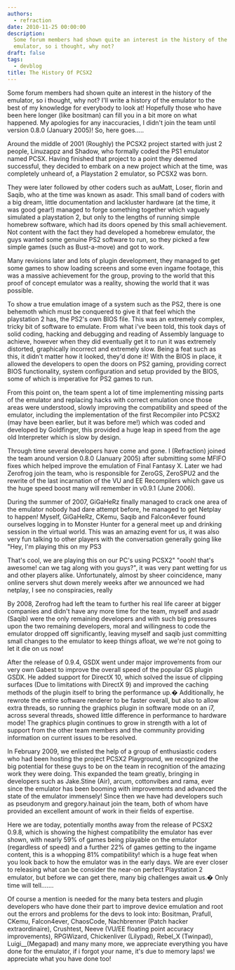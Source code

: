 ```yaml
---
authors:
  - refraction
date: 2010-11-25 00:00:00
description:
  Some forum members had shown quite an interest in the history of the
  emulator, so i thought, why not?
draft: false
tags:
  - devblog
title: The History Of PCSX2
---
```


Some forum members had shown quite an interest in the history of the
emulator, so i thought, why not? I'll write a history of the emulator to
the best of my knowledge for everybody to look at! Hopefully those who
have been here longer (like bositman) can fill you in a bit more on what
happened. My apologies for any inaccuracies, I didn't join the team
until version 0.8.0 (January 2005)! So, here goes.....

<!-- truncate -->

Around the middle of 2001 (Roughly) the PCSX2 project started with just
2 people, Linuzappz and Shadow, who formally coded the PS1 emulator
named PCSX. Having finished that project to a point they deemed
successful, they decided to embark on a new project which at the time,
was completely unheard of, a Playstation 2 emulator, so PCSX2 was
born.

They were later followed by other coders such as auMatt, Loser, florin
and Saqib, who at the time was known as asadr. This small band of coders
with a big dream, little documentation and lackluster hardware (at the
time, it was good gear!) managed to forge something together which
vaguely simulated a playstation 2, but only to the lengths of running
simple homebrew software, which had its doors opened by this small
achievement. Not content with the fact they had developed a homebrew
emulator, the guys wanted some genuine PS2 software to run, so they
picked a few simple games (such as Bust-a-move) and got to work.

Many revisions later and lots of plugin development, they managed to get
some games to show loading screens and some even ingame footage, this
was a massive achievement for the group, proving to the world that this
proof of concept emulator was a reality, showing the world that it was
possible.

To show a true emulation image of a system such as the PS2, there is one
behemoth which must be conquered to give it that feel which the
playstation 2 has, the PS2's own BIOS file. This was an extremely
complex, tricky bit of software to emulate. From what i've been told,
this took days of solid coding, hacking and debugging and reading of
Assembly language to achieve, however when they did eventually get it to
run it was extremely distorted, graphically incorrect and extremely
slow. Being a feat such as this, it didn't matter how it looked, they'd
done it! With the BIOS in place, it allowed the developers to open the
doors on PS2 gaming, providing correct BIOS functionality, system
configuration and setup provided by the BIOS, some of which is
imperative for PS2 games to run.

From this point on, the team spent a lot of time implementing missing
parts of the emulator and replacing hacks with correct emulation once
those areas were understood, slowly improving the compatibility and
speed of the emulator, including the implementation of the first
Recompiler into PCSX2 (may have been earlier, but it was before me!)
which was coded and developed by Goldfinger, this provided a huge leap
in speed from the age old Interpreter which is slow by design.

Through time several developers have come and gone. I (Refraction)
joined the team around version 0.8.0 (January 2005) after submitting
some MFIFO fixes which helped improve the emulation of Final Fantasy X.
Later we had Zerofrog join the team, who is responsible for ZeroGS,
ZeroSPU2 and the rewrite of the last incarnation of the VU and EE
Recompilers which gave us the huge speed boost many will remember in
v0.9.1 (June 2006).

During the summer of 2007, GiGaHeRz finally managed to crack one area of
the emulator nobody had dare attempt before, he managed to get Netplay
to happen! Myself, GiGaHeRz, CKemu, Saqib and Falcon4ever found
ourselves logging in to Monster Hunter for a general meet up and
drinking session in the virtual world. This was an amazing event for
us, it was also very fun talking to other players with the conversation
generally going like "Hey, I'm playing this on my PS3

That's cool, we are playing this on our PC's using PCSX2" "oooh! that's
awesome! can we tag along with you guys?", it was very pant wetting for
us and other players alike. Unfortunately, almost by sheer coincidence,
many online servers shut down merely weeks after we announced we had
netplay, I see no conspiracies, really

By 2008, Zerofrog had left the team to further his real life career at
bigger companies and didn't have any more time for the team, myself and
asadr (Saqib) were the only remaining developers and with such big
pressures upon the two remaining developers, moral and willingness to
code the emulator dropped off significantly, leaving myself and saqib
just committing small changes to the emulator to keep things afloat, we
we're not going to let it die on us now!

After the release of 0.9.4, GSDX went under major improvements from our
very own Gabest to improve the overall speed of the popular GS plugin
GSDX. He added support for DirectX 10, which solved the issue of
clipping surfaces (Due to limitations with DirectX 9) and improved the
caching methods of the plugin itself to bring the performance up.�
Additionally, he rewrote the entire software renderer to be faster
overall, but also to allow extra threads, so running the graphics plugin
in software mode on an i7, across several threads, showed little
difference in performance to hardware mode! The graphics plugin
continues to grow in strength with a lot of support from the other team
members and the community providing information on current issues to be
resolved.

In February 2009, we enlisted the help of a group of enthusiastic coders
who had been hosting the project PCSX2 Playground, we recognized the big
potential for these guys to be on the team in recognition of the amazing
work they were doing. This expanded the team greatly, bringing in
developers such as Jake.Stine (Air), arcum, cottonvibes and rama, ever
since the emulator has been booming with improvements and advanced the
state of the emulator immensely! Since then we have had developers such
as pseudonym and gregory.hainaut join the team, both of whom have
provided an excellent amount of work in their fields of expertise.

Here we are today, potentially months away from the release of PCSX2
0.9.8, which is showing the highest compatibility the emulator has ever
shown, with nearly 59% of games being playable on the emulator
(regardless of speed) and a further 22% of games getting to the ingame
content, this is a whopping 81% compatibility! which is a huge feat when
you look back to how the emulator was in the early days. We are ever
closer to releasing what can be consider the near-on perfect Playstation
2 emulator, but before we can get there, many big challenges await us.�
Only time will tell.......

Of course a mention is needed for the many beta testers and plugin
developers who have done their part to improve device emulation and root
out the errors and problems for the devs to look into: Bositman,
Prafull, CKemu, Falcon4ever, ChaosCode, Nachbrenner (Patch hacker
extraordinaire), Crushtest, Neeve (VU/EE floating point accuracy
improvements), RPGWizard, Chickenliver (Lilypad), Rebel\_X (Twinpad),
Luigi\_\_(Megapad) and many many more, we appreciate everything you have
done for the emulator, if i forgot your name, it's due to memory laps!
we appreciate what you have done too!

